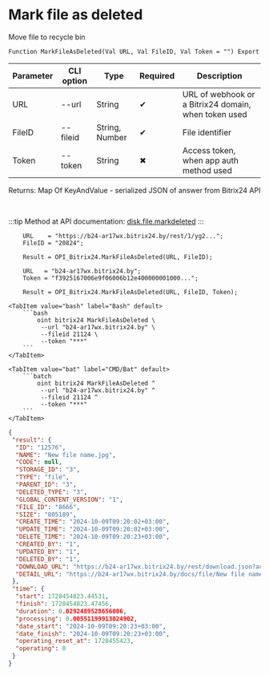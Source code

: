 ﻿---
sidebar_position: 6
---


# Mark file as deleted
 Move file to recycle bin



`Function MarkFileAsDeleted(Val URL, Val FileID, Val Token = "") Export`

  | Parameter | CLI option | Type | Required | Description |
  |-|-|-|-|-|
  | URL | --url | String | &#x2714; | URL of webhook or a Bitrix24 domain, when token used |
  | FileID | --fileid | String, Number | &#x2714; | File identifier |
  | Token | --token | String | &#x2716; | Access token, when app auth method used |

  
  Returns:  Map Of KeyAndValue - serialized JSON of answer from Bitrix24 API

<br/>

:::tip
Method at API documentation: [disk.file.markdeleted](https://dev.1c-bitrix.ru/rest_help/disk/file/disk_file_markdeleted.php)
:::
<br/>


```bsl title="1C:Enterprise/OneScript code example"
    URL    = "https://b24-ar17wx.bitrix24.by/rest/1/yg2...";
    FileID = "20824";

    Result = OPI_Bitrix24.MarkFileAsDeleted(URL, FileID);

    URL   = "b24-ar17wx.bitrix24.by";
    Token = "f3925167006e9f06006b12e400000001000...";

    Result = OPI_Bitrix24.MarkFileAsDeleted(URL, FileID, Token);
```
 

 <Tabs>
  
    <TabItem value="bash" label="Bash" default>
        ```bash
            oint bitrix24 MarkFileAsDeleted \
             --url "b24-ar17wx.bitrix24.by" \
             --fileid 21124 \
             --token "***"
        ```
    </TabItem>
  
    <TabItem value="bat" label="CMD/Bat" default>
        ```batch
            oint bitrix24 MarkFileAsDeleted ^
             --url "b24-ar17wx.bitrix24.by" ^
             --fileid 21124 ^
             --token "***"
        ```
    </TabItem>
</Tabs>


```json title="Result"
{
 "result": {
  "ID": "12576",
  "NAME": "New file name.jpg",
  "CODE": null,
  "STORAGE_ID": "3",
  "TYPE": "file",
  "PARENT_ID": "3",
  "DELETED_TYPE": "3",
  "GLOBAL_CONTENT_VERSION": "1",
  "FILE_ID": "8666",
  "SIZE": "805189",
  "CREATE_TIME": "2024-10-09T09:20:02+03:00",
  "UPDATE_TIME": "2024-10-09T09:20:02+03:00",
  "DELETE_TIME": "2024-10-09T09:20:23+03:00",
  "CREATED_BY": "1",
  "UPDATED_BY": "1",
  "DELETED_BY": "1",
  "DOWNLOAD_URL": "https://b24-ar17wx.bitrix24.by/rest/download.json?auth=6b2e0667006e9f06006b12e4000000010000072c4914d2a629a27f8e468fd6a8ba64ff&token=disk%7CaWQ9MTI1NzYmXz05TGFTcEdGYnRrcE0wUmJiSFNUeFo2TGpKZzVTNXk5VQ%3D%3D%7CImRvd25sb2FkfGRpc2t8YVdROU1USTFOelltWHowNVRHRlRjRWRHWW5ScmNFMHdVbUppU0ZOVWVGbzJUR3BLWnpWVE5YazVWUT09fDZiMmUwNjY3MDA2ZTlmMDYwMDZiMTJlNDAwMDAwMDAxMDAwMDA3MmM0OTE0ZDJhNjI5YTI3ZjhlNDY4ZmQ2YThiYTY0ZmYi.kT%2BI3LsHkE%2BEL0PS7LTYUu8cbjsz8YpXhAiDww9Uey8%3D",
  "DETAIL_URL": "https://b24-ar17wx.bitrix24.by/docs/file/New file name.jpgi17284548233529i"
 },
 "time": {
  "start": 1728454823.44531,
  "finish": 1728454823.47456,
  "duration": 0.0292489528656006,
  "processing": 0.00551199913024902,
  "date_start": "2024-10-09T09:20:23+03:00",
  "date_finish": "2024-10-09T09:20:23+03:00",
  "operating_reset_at": 1728455423,
  "operating": 0
 }
}
```
